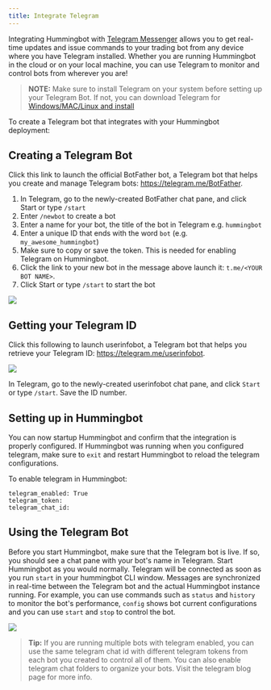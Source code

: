 ```yaml
---
title: Integrate Telegram
---
```


Integrating Hummingbot with [Telegram Messenger](https://telegram.org/) allows you to get real-time updates and issue commands to your trading bot from any device where you have Telegram installed.
Whether you are running Hummingbot in the cloud or on your local machine, you can use Telegram to monitor and control bots from wherever you are!

> **NOTE:** Make sure to install Telegram on your system before setting up your Telegram Bot. If not, you can download Telegram for [Windows/MAC/Linux and install](https://desktop.telegram.org/)

To create a Telegram bot that integrates with your Hummingbot deployment:

## Creating a Telegram Bot

Click this link to launch the official BotFather bot, a Telegram bot that helps you create and manage Telegram bots: https://telegram.me/BotFather.

1. In Telegram, go to the newly-created BotFather chat pane, and click Start or type `/start`
2. Enter `/newbot` to create a bot
3. Enter a name for your bot, the title of the bot in Telegram e.g. `hummingbot`
4. Enter a unique ID that ends with the word `bot` (e.g. `my_awesome_hummingbot`)
5. Make sure to copy or save the token. This is needed for enabling Telegram on Hummingbot.
6. Click the link to your new bot in the message above launch it: `t.me/<YOUR BOT NAME>`.
7. Click Start or type `/start` to start the bot

![](img/telegram-demo.gif)

## Getting your Telegram ID

Click this following to launch userinfobot, a Telegram bot that helps you retrieve your Telegram ID: https://telegram.me/userinfobot.

![](/img/Telegram.png)

In Telegram, go to the newly-created userinfobot chat pane, and click `Start` or type `/start`. Save the ID number.

## Setting up in Hummingbot

You can now startup Hummingbot and confirm that the integration is properly configured. If Hummingbot was running when you configured telegram, make sure to `exit` and restart Hummingbot to reload the telegram configurations.

To enable telegram in Hummingbot:

```
telegram_enabled: True
telegram_token:
telegram_chat_id:
```

## Using the Telegram Bot

Before you start Hummingbot, make sure that the Telegram bot is live. If so, you should see a chat pane with your bot's name in Telegram.
Start Hummingbot as you would normally. Telegram will be connected as soon as you run `start` in your hummingbot CLI window. Messages are synchronized in real-time between the Telegram bot and the actual Hummingbot instance running. For example, you can use commands such as `status` and `history` to monitor the bot's performance, `config` shows bot current configurations and you can use `start` and `stop` to control the bot.

![](/img/telegram-command.png)

> **Tip:** If you are running multiple bots with telegram enabled, you can use the same telegram chat id with different telegram tokens from each bot you created to control all of them. You can also enable telegram chat folders to organize your bots. Visit the telegram blog page for more info.
